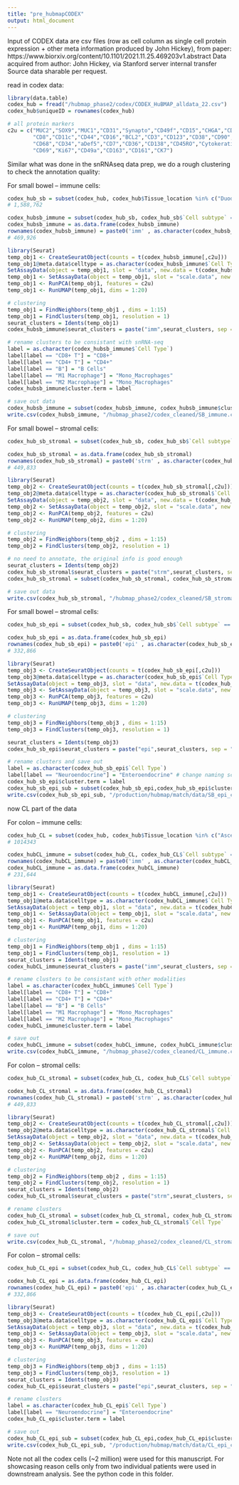 ```yaml
---
title: "pre_hubmapCODEX"
output: html_document
---
```


Input of CODEX data are csv files (row as cell column as single cell protein expression + other meta information produced by John Hickey), from paper: https://www.biorxiv.org/content/10.1101/2021.11.25.469203v1.abstract
Data acquired from author: John Hickey, via Stanford server internal transfer
Source data sharable per request.

read in codex data:

```r
library(data.table)
codex_hub = fread("/hubmap_phase2/codex/CODEX_HuBMAP_alldata_22.csv")
codex_hub$uniqueID = rownames(codex_hub)

# all protein markers
c2u = c("MUC2","SOX9","MUC1","CD31","Synapto","CD49f","CD15","CHGA","CDX2","ITLN1","CD4","CD127","Vimentin","HLADR",
        "CD8","CD11c","CD44","CD16","BCL2","CD3","CD123","CD38","CD90","aSMA","CD21","NKG2D","CD66","CD57","CD206",
        "CD68","CD34","aDef5","CD7","CD36","CD138","CD45RO","Cytokeratin","CD117","CD19","Podoplanin","CD45","CD56",
        "CD69","Ki67","CD49a","CD163","CD161","CK7")
```

Similar what was done in the snRNAseq data prep, we do a rough clustering to check the annotation quality:

For small bowel -- immune cells:

```r
codex_hub_sb = subset(codex_hub, codex_hub$Tissue_location %in% c("Duodenum", "Ileum", "Mid-jejunum", "Proximal Jejunum"))
# 1,588,762

codex_hubsb_immune = subset(codex_hub_sb, codex_hub_sb$`Cell subtype` == "Immune")
codex_hubsb_immune = as.data.frame(codex_hubsb_immune)
rownames(codex_hubsb_immune) = paste0('imm' , as.character(codex_hubsb_immune$uniqueID)) # just for seurat
# 469,926

library(Seurat)
temp_obj1 <- CreateSeuratObject(counts = t(codex_hubsb_immune[,c2u]))
temp_obj1@meta.data$celltype = as.character(codex_hubsb_immune$`Cell Type`)
SetAssayData(object = temp_obj1, slot = "data", new.data = t(codex_hubsb_immune[,c2u]))
temp_obj1 <- SetAssayData(object = temp_obj1, slot = "scale.data", new.data = t(codex_hubsb_immune[,c2u]))
temp_obj1 <- RunPCA(temp_obj1, features = c2u)
temp_obj1 <- RunUMAP(temp_obj1, dims = 1:20)

# clustering
temp_obj1 = FindNeighbors(temp_obj1 , dims = 1:15)
temp_obj1 = FindClusters(temp_obj1, resolution = 1)
seurat_clusters = Idents(temp_obj1)
codex_hubsb_immune$seurat_clusters = paste("imm",seurat_clusters, sep = "_")

# rename clusters to be consistant with snRNA-seq
label = as.character(codex_hubsb_immune$`Cell Type`)
label[label == "CD8+ T"] = "CD8+"
label[label == "CD4+ T"] = "CD4+"
label[label == "B"] = "B Cells"
label[label == "M1 Macrophage"] = "Mono_Macrophages"
label[label == "M2 Macrophage"] = "Mono_Macrophages"
codex_hubsb_immune$cluster.term = label

# save out data
codex_hubsb_immune = subset(codex_hubsb_immune, codex_hubsb_immune$cluster.term != "CD7+ Immune") # remove cells that dont need to be matched
write.csv(codex_hubsb_immune, "/hubmap_phase2/codex_cleaned/SB_immune.csv")
```

For small bowel -- stromal cells:

```r
codex_hub_sb_stromal = subset(codex_hub_sb, codex_hub_sb$`Cell subtype` == 'Stromal')

codex_hub_sb_stromal = as.data.frame(codex_hub_sb_stromal)
rownames(codex_hub_sb_stromal) = paste0('strm' , as.character(codex_hub_sb_stromal$uniqueID)) # just for seurat
# 449,833

library(Seurat)
temp_obj2 <- CreateSeuratObject(counts = t(codex_hub_sb_stromal[,c2u]))
temp_obj2@meta.data$celltype = as.character(codex_hub_sb_stromal$`Cell Type`)
SetAssayData(object = temp_obj2, slot = "data", new.data = t(codex_hub_sb_stromal[,c2u]))
temp_obj2 <- SetAssayData(object = temp_obj2, slot = "scale.data", new.data = t(codex_hub_sb_stromal[,c2u]))
temp_obj2 <- RunPCA(temp_obj2, features = c2u)
temp_obj2 <- RunUMAP(temp_obj2, dims = 1:20)

# clustering
temp_obj2 = FindNeighbors(temp_obj2 , dims = 1:15)
temp_obj2 = FindClusters(temp_obj2, resolution = 1)

# no need to annotate, the original info is good enough
seurat_clusters = Idents(temp_obj2)
codex_hub_sb_stromal$seurat_clusters = paste("strm",seurat_clusters, sep = "_")
codex_hub_sb_stromal = subset(codex_hub_sb_stromal, codex_hub_sb_stromal$`Cell Type` != "ICC") # icc not in sequencing

# save out data
write.csv(codex_hub_sb_stromal, "/hubmap_phase2/codex_cleaned/SB_stromal.csv")
```

For small bowel -- stromal cells:

```r
codex_hub_sb_epi = subset(codex_hub_sb, codex_hub_sb$`Cell subtype` == 'Epithelial')

codex_hub_sb_epi = as.data.frame(codex_hub_sb_epi)
rownames(codex_hub_sb_epi) = paste0('epi' , as.character(codex_hub_sb_epi$uniqueID)) # just for seurat
# 332,866 

library(Seurat)
temp_obj3 <- CreateSeuratObject(counts = t(codex_hub_sb_epi[,c2u]))
temp_obj3@meta.data$celltype = as.character(codex_hub_sb_epi$`Cell Type`)
SetAssayData(object = temp_obj3, slot = "data", new.data = t(codex_hub_sb_epi[,c2u]))
temp_obj3 <- SetAssayData(object = temp_obj3, slot = "scale.data", new.data = t(codex_hub_sb_epi[,c2u]))
temp_obj3 <- RunPCA(temp_obj3, features = c2u)
temp_obj3 <- RunUMAP(temp_obj3, dims = 1:20)

# clustering
temp_obj3 = FindNeighbors(temp_obj3 , dims = 1:15)
temp_obj3 = FindClusters(temp_obj3, resolution = 1)

seurat_clusters = Idents(temp_obj3)
codex_hub_sb_epi$seurat_clusters = paste("epi",seurat_clusters, sep = "_")

# rename clusters and save out
label = as.character(codex_hub_sb_epi$`Cell Type`)
label[label == "Neuroendocrine"] = "Enteroendocrine" # change naming scheme to be consistant with other modalities
codex_hub_sb_epi$cluster.term = label
codex_hub_sb_epi_sub = subset(codex_hub_sb_epi,codex_hub_sb_epi$cluster.term %in% c("Enteroendocrine","Goblet"))
write.csv(codex_hub_sb_epi_sub, "/production/hubmap/match/data/SB_epi_codex.csv")
```




####################### now CL part of the data


For colon -- immune cells:

```r
codex_hub_CL = subset(codex_hub, codex_hub$Tissue_location %in% c("Ascending", "Transverse", "Descending", "Descending - Sigmoid"))
# 1014343

codex_hubCL_immune = subset(codex_hub_CL, codex_hub_CL$`Cell subtype` == "Immune")
rownames(codex_hubCL_immune) = paste0('imm' , as.character(codex_hubCL_immune$uniqueID)) # just for seurat
codex_hubCL_immune = as.data.frame(codex_hubCL_immune)
# 231,644

library(Seurat)
temp_obj1 <- CreateSeuratObject(counts = t(codex_hubCL_immune[,c2u]))
temp_obj1@meta.data$celltype = as.character(codex_hubCL_immune$`Cell Type`)
SetAssayData(object = temp_obj1, slot = "data", new.data = t(codex_hubCL_immune[,c2u]))
temp_obj1 <- SetAssayData(object = temp_obj1, slot = "scale.data", new.data = t(codex_hubCL_immune[,c2u]))
temp_obj1 <- RunPCA(temp_obj1, features = c2u)
temp_obj1 <- RunUMAP(temp_obj1, dims = 1:20)

# clustering
temp_obj1 = FindNeighbors(temp_obj1 , dims = 1:15)
temp_obj1 = FindClusters(temp_obj1, resolution = 1)
seurat_clusters = Idents(temp_obj1)
codex_hubCL_immune$seurat_clusters = paste("imm",seurat_clusters, sep = "_")

# rename clusters to be consistant with other modalities
label = as.character(codex_hubCL_immune$`Cell Type`)
label[label == "CD8+ T"] = "CD8+"
label[label == "CD4+ T"] = "CD4+"
label[label == "B"] = "B Cells"
label[label == "M1 Macrophage"] = "Mono_Macrophages"
label[label == "M2 Macrophage"] = "Mono_Macrophages"
codex_hubCL_immune$cluster.term = label

# save out
codex_hubCL_immune = subset(codex_hubCL_immune, codex_hubCL_immune$cluster.term != "CD7+ Immune") # remove cells that dont need to be matched
write.csv(codex_hubCL_immune, "/hubmap_phase2/codex_cleaned/CL_immune.csv")
```

For colon -- stromal cells:

```r
codex_hub_CL_stromal = subset(codex_hub_CL, codex_hub_CL$`Cell subtype` == 'Stromal')

codex_hub_CL_stromal = as.data.frame(codex_hub_CL_stromal)
rownames(codex_hub_CL_stromal) = paste0('strm' , as.character(codex_hub_CL_stromal$uniqueID)) # just for seurat
# 449,833

library(Seurat)
temp_obj2 <- CreateSeuratObject(counts = t(codex_hub_CL_stromal[,c2u]))
temp_obj2@meta.data$celltype = as.character(codex_hub_CL_stromal$`Cell Type`)
SetAssayData(object = temp_obj2, slot = "data", new.data = t(codex_hub_CL_stromal[,c2u]))
temp_obj2 <- SetAssayData(object = temp_obj2, slot = "scale.data", new.data = t(codex_hub_CL_stromal[,c2u]))
temp_obj2 <- RunPCA(temp_obj2, features = c2u)
temp_obj2 <- RunUMAP(temp_obj2, dims = 1:20)

# clustering
temp_obj2 = FindNeighbors(temp_obj2 , dims = 1:15)
temp_obj2 = FindClusters(temp_obj2, resolution = 1)
seurat_clusters = Idents(temp_obj2)
codex_hub_CL_stromal$seurat_clusters = paste("strm",seurat_clusters, sep = "_")

# rename clusters
codex_hub_CL_stromal = subset(codex_hub_CL_stromal, codex_hub_CL_stromal$`Cell Type` != "ICC") # icc not in sequencing
codex_hub_CL_stromal$cluster.term = codex_hub_CL_stromal$`Cell Type`

# save out
write.csv(codex_hub_CL_stromal, "/hubmap_phase2/codex_cleaned/CL_stromal.csv")
```

For colon -- stromal cells:

```r
codex_hub_CL_epi = subset(codex_hub_CL, codex_hub_CL$`Cell subtype` == 'Epithelial')

codex_hub_CL_epi = as.data.frame(codex_hub_CL_epi)
rownames(codex_hub_CL_epi) = paste0('epi' , as.character(codex_hub_CL_epi$uniqueID)) # just for seurat
# 332,866 

library(Seurat)
temp_obj3 <- CreateSeuratObject(counts = t(codex_hub_CL_epi[,c2u]))
temp_obj3@meta.data$celltype = as.character(codex_hub_CL_epi$`Cell Type`)
SetAssayData(object = temp_obj3, slot = "data", new.data = t(codex_hub_CL_epi[,c2u]))
temp_obj3 <- SetAssayData(object = temp_obj3, slot = "scale.data", new.data = t(codex_hub_CL_epi[,c2u]))
temp_obj3 <- RunPCA(temp_obj3, features = c2u)
temp_obj3 <- RunUMAP(temp_obj3, dims = 1:20)

# clustering
temp_obj3 = FindNeighbors(temp_obj3 , dims = 1:15)
temp_obj3 = FindClusters(temp_obj3, resolution = 1)
seurat_clusters = Idents(temp_obj3)
codex_hub_CL_epi$seurat_clusters = paste("epi",seurat_clusters, sep = "_")

# rename clusters
label = as.character(codex_hub_CL_epi$`Cell Type`)
label[label == "Neuroendocrine"] = "Enteroendocrine"
codex_hub_CL_epi$cluster.term = label

# save out
codex_hub_CL_epi_sub = subset(codex_hub_CL_epi,codex_hub_CL_epi$cluster.term %in% c("Enteroendocrine","Goblet"))
write.csv(codex_hub_CL_epi_sub, "/production/hubmap/match/data/CL_epi_codex.csv")
```


Note not all the codex cells (~2 million) were used for this manuscript. For showcasing reason cells only from two individual patients were used in downstream analysis. See the python code in this folder.


